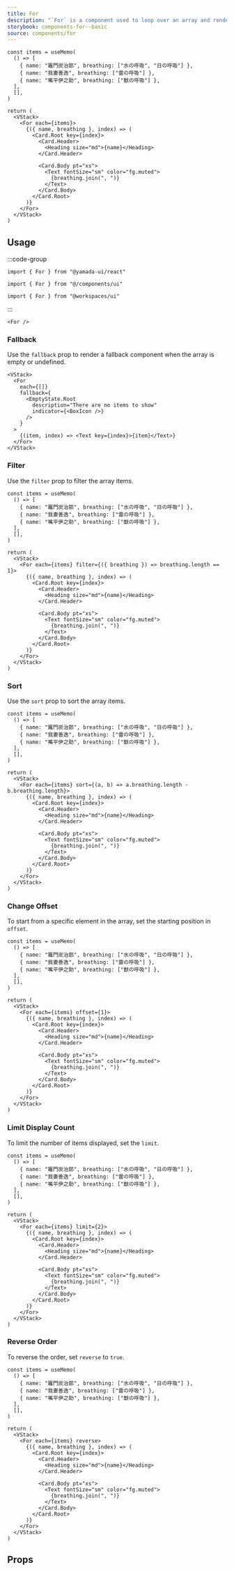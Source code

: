 ```yaml
---
title: For
description: "`For` is a component used to loop over an array and render a component for each item."
storybook: components-for--basic
source: components/for
---
```


```tsx preview functional
const items = useMemo(
  () => [
    { name: "竈門炭治郎", breathing: ["水の呼吸", "日の呼吸"] },
    { name: "我妻善逸", breathing: ["雷の呼吸"] },
    { name: "嘴平伊之助", breathing: ["獣の呼吸"] },
  ],
  [],
)

return (
  <VStack>
    <For each={items}>
      {({ name, breathing }, index) => (
        <Card.Root key={index}>
          <Card.Header>
            <Heading size="md">{name}</Heading>
          </Card.Header>

          <Card.Body pt="xs">
            <Text fontSize="sm" color="fg.muted">
              {breathing.join(", ")}
            </Text>
          </Card.Body>
        </Card.Root>
      )}
    </For>
  </VStack>
)
```

## Usage

:::code-group

```tsx [package]
import { For } from "@yamada-ui/react"
```

```tsx [alias]
import { For } from "@/components/ui"
```

```tsx [monorepo]
import { For } from "@workspaces/ui"
```

:::

```tsx
<For />
```

### Fallback

Use the `fallback` prop to render a fallback component when the array is empty or undefined.

```tsx preview
<VStack>
  <For
    each={[]}
    fallback={
      <EmptyState.Root
        description="There are no items to show"
        indicator={<BoxIcon />}
      />
    }
  >
    {(item, index) => <Text key={index}>{item}</Text>}
  </For>
</VStack>
```

### Filter

Use the `filter` prop to filter the array items.

```tsx preview functional
const items = useMemo(
  () => [
    { name: "竈門炭治郎", breathing: ["水の呼吸", "日の呼吸"] },
    { name: "我妻善逸", breathing: ["雷の呼吸"] },
    { name: "嘴平伊之助", breathing: ["獣の呼吸"] },
  ],
  [],
)

return (
  <VStack>
    <For each={items} filter={({ breathing }) => breathing.length == 1}>
      {({ name, breathing }, index) => (
        <Card.Root key={index}>
          <Card.Header>
            <Heading size="md">{name}</Heading>
          </Card.Header>

          <Card.Body pt="xs">
            <Text fontSize="sm" color="fg.muted">
              {breathing.join(", ")}
            </Text>
          </Card.Body>
        </Card.Root>
      )}
    </For>
  </VStack>
)
```

### Sort

Use the `sort` prop to sort the array items.

```tsx preview functional
const items = useMemo(
  () => [
    { name: "竈門炭治郎", breathing: ["水の呼吸", "日の呼吸"] },
    { name: "我妻善逸", breathing: ["雷の呼吸"] },
    { name: "嘴平伊之助", breathing: ["獣の呼吸"] },
  ],
  [],
)

return (
  <VStack>
    <For each={items} sort={(a, b) => a.breathing.length - b.breathing.length}>
      {({ name, breathing }, index) => (
        <Card.Root key={index}>
          <Card.Header>
            <Heading size="md">{name}</Heading>
          </Card.Header>

          <Card.Body pt="xs">
            <Text fontSize="sm" color="fg.muted">
              {breathing.join(", ")}
            </Text>
          </Card.Body>
        </Card.Root>
      )}
    </For>
  </VStack>
)
```

### Change Offset

To start from a specific element in the array, set the starting position in `offset`.

```tsx preview functional
const items = useMemo(
  () => [
    { name: "竈門炭治郎", breathing: ["水の呼吸", "日の呼吸"] },
    { name: "我妻善逸", breathing: ["雷の呼吸"] },
    { name: "嘴平伊之助", breathing: ["獣の呼吸"] },
  ],
  [],
)

return (
  <VStack>
    <For each={items} offset={1}>
      {({ name, breathing }, index) => (
        <Card.Root key={index}>
          <Card.Header>
            <Heading size="md">{name}</Heading>
          </Card.Header>

          <Card.Body pt="xs">
            <Text fontSize="sm" color="fg.muted">
              {breathing.join(", ")}
            </Text>
          </Card.Body>
        </Card.Root>
      )}
    </For>
  </VStack>
)
```

### Limit Display Count

To limit the number of items displayed, set the `limit`.

```tsx preview functional
const items = useMemo(
  () => [
    { name: "竈門炭治郎", breathing: ["水の呼吸", "日の呼吸"] },
    { name: "我妻善逸", breathing: ["雷の呼吸"] },
    { name: "嘴平伊之助", breathing: ["獣の呼吸"] },
  ],
  [],
)

return (
  <VStack>
    <For each={items} limit={2}>
      {({ name, breathing }, index) => (
        <Card.Root key={index}>
          <Card.Header>
            <Heading size="md">{name}</Heading>
          </Card.Header>

          <Card.Body pt="xs">
            <Text fontSize="sm" color="fg.muted">
              {breathing.join(", ")}
            </Text>
          </Card.Body>
        </Card.Root>
      )}
    </For>
  </VStack>
)
```

### Reverse Order

To reverse the order, set `reverse` to `true`.

```tsx preview functional
const items = useMemo(
  () => [
    { name: "竈門炭治郎", breathing: ["水の呼吸", "日の呼吸"] },
    { name: "我妻善逸", breathing: ["雷の呼吸"] },
    { name: "嘴平伊之助", breathing: ["獣の呼吸"] },
  ],
  [],
)

return (
  <VStack>
    <For each={items} reverse>
      {({ name, breathing }, index) => (
        <Card.Root key={index}>
          <Card.Header>
            <Heading size="md">{name}</Heading>
          </Card.Header>

          <Card.Body pt="xs">
            <Text fontSize="sm" color="fg.muted">
              {breathing.join(", ")}
            </Text>
          </Card.Body>
        </Card.Root>
      )}
    </For>
  </VStack>
)
```

## Props

<PropsTable name="for" />
